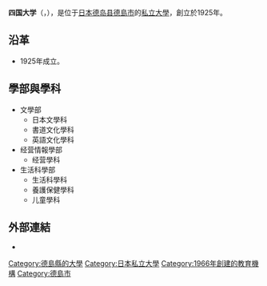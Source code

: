 {{Unreferenced|time=2015-09-22T02:40:22+00:00}}
{{大学 (日本)
| 国=日本
| 大学名称=四国大学
| 平假名=しこくだいがく
| 英文=Shikoku University
| 图片= Shikoku University.jpg
| 图片说明=
| 大学设置年=1966年
| 创立年=1925年
| 学校类别=私立
| 设置者=学校法人四国大学
| 本部所在地=[[德島市|德島市]]应神町
| 校园=应神（德岛县德島市）
| 学部=文学部<br />经营情報学部<br />生活科学部<br / >[[四国大学短期大学部|短期大学部]]
| 研究科=文学研究科<br />经营情報学研究科
| 暱稱=四国大（しこだい）
| 网站=http://www.shikoku-u.ac.jp/
}}
'''四国大学'''（{{lang-ja|四国大学}}，{{lang-en|Tokushima Bunri University}}），是位于[[日本|日本]][[德岛县|德岛县]][[德島市|德島市]]的[[私立大學|私立大學]]，創立於1925年。

==沿革==
* 1925年成立。

== 學部與學科 ==
* 文學部 
** 日本文學科 
** 書道文化學科 
** 英語文化學科 
* 经营情報學部 
** 经营學科 
* 生活科學部 
** 生活科學科 
** 養護保健學科 
** 儿童學科

==外部連結==
* {{Official|http://www.shikoku-u.ac.jp/index.php}}

{{日本教育小作品}}


[[Category:德島縣的大學|Category:德島縣的大學]]
[[Category:日本私立大學|Category:日本私立大學]]
[[Category:1966年創建的教育機構|Category:1966年創建的教育機構]]
[[Category:德島市|Category:德島市]]